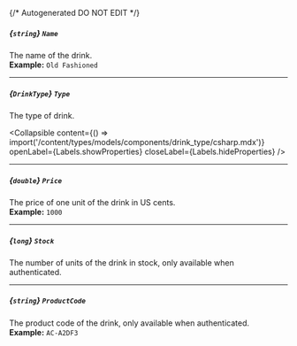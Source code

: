 {/* Autogenerated DO NOT EDIT  */}

##### *{`string`}* `Name`
The name of the drink.
<br/>
**Example:** `Old Fashioned`

---
##### *{`DrinkType`}* `Type`
The type of drink.

<Collapsible content={() => import('/content/types/models/components/drink_type/csharp.mdx')} openLabel={Labels.showProperties} closeLabel={Labels.hideProperties} />


---
##### *{`double`}* `Price`
The price of one unit of the drink in US cents.
<br/>
**Example:** `1000`

---
##### *{`long`}* `Stock`
The number of units of the drink in stock, only available when authenticated.

---
##### *{`string`}* `ProductCode`
The product code of the drink, only available when authenticated.
<br/>
**Example:** `AC-A2DF3`


